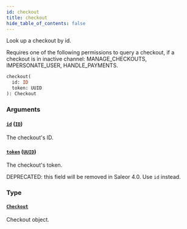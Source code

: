 ```yaml
---
id: checkout
title: checkout
hide_table_of_contents: false
---
```


Look up a checkout by id.

Requires one of the following permissions to query a checkout, if a checkout is in inactive channel: MANAGE_CHECKOUTS, IMPERSONATE_USER, HANDLE_PAYMENTS.

```graphql
checkout(
  id: ID
  token: UUID
): Checkout
```

### Arguments

#### [`id`](#) ([`ID`](../../../developer/api-reference/scalars/id))

The checkout's ID.

#### [`token`](#) ([`UUID`](../../../developer/api-reference/scalars/uuid))

The checkout's token.

DEPRECATED: this field will be removed in Saleor 4.0. Use `id` instead.

### Type

#### [`Checkout`](../../../developer/api-reference/objects/checkout)

Checkout object.
